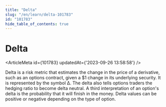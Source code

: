 ```yaml
---
title: "Delta"
slug: "/en/learn/delta-101783"
id: "101783"
hide_table_of_contents: true
---
```



# Delta

<ArticleMeta id={101783} updatedAt={'2023-09-26 13:58:58'} />
<div className='border-solid border-b border-t-0 my-4 border-[var(--ifm-color-gray-300)]' />

Delta is a risk metric that estimates the change in the price of a derivative, such as an options contract, given a $1 change in its underlying security. It is represented by the symbol Δ. The delta also tells options traders the hedging ratio to become delta neutral. A third interpretation of an option's delta is the probability that it will finish in the money. Delta values can be positive or negative depending on the type of option.
